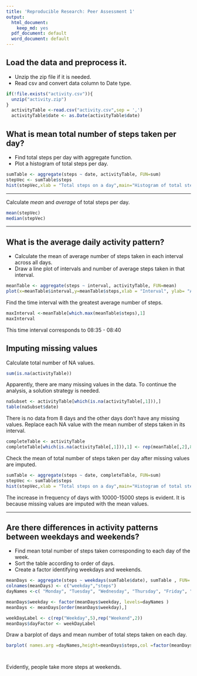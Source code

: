 ```yaml
---
title: 'Reproducible Research: Peer Assessment 1'
output:
  html_document:
    keep_md: yes
  pdf_document: default
  word_document: default
---
```



  
  
## Load the data and preprocess it.
  
* Unzip the zip file if it is needed.
* Read csv and convert data column to Date type.

```r

if(!file.exists("activity.csv")){
  unzip("activity.zip")
}
  activityTable <-read.csv("activity.csv",sep = ',')
  activityTable$date <- as.Date(activityTable$date)

```


## What is mean total number of steps taken per day?
  
* Find total steps per day with aggregate function.
* Plot a histogram of total steps per day.
  

```r
sumTable <- aggregate(steps ~ date, activityTable, FUN=sum)
stepVec <- sumTable$steps
hist(stepVec,xlab = "Total steps on a day",main="Histogram of total steps per day",col = "blue")
```

***

Calculate *mean* and *average* of total steps per day.
  
```r
mean(stepVec)
median(stepVec)
```
  

***

 
## What is the average daily activity pattern?
  
* Calculate the mean of average number of steps taken in each interval across all days.
* Draw a line plot of intervals and number of average steps taken in that interval.

```r
meanTable <- aggregate(steps ~ interval, activityTable, FUN=mean)
plot(x=meanTable$interval,y=meanTable$steps,xlab = "Interval", ylab= "Average total steps",type="l")
```
  
  
  
Find the time interval with the greatest average number of steps.
```r
maxInterval <-meanTable[which.max(meanTable$steps),1]
maxInterval
```

This time interval corresponds to 08:35 - 08:40   


## Imputing missing values

Calculate total number of NA values.

```r
sum(is.na(activityTable))
```
  
Apparently, there are many missing values in the data. To continue the analysis, a solution strategy is needed.
```r
naSubset <- activityTable[which(is.na(activityTable[,1])),]
table(naSubset$date)

```
There is no data from 8 days and the other days don't have any missing values.
Replace each NA value with the mean number of steps taken in its interval.
```r

completeTable <- activityTable
completeTable[which(is.na(activityTable[,1])),1] <- rep(meanTable[,2],8)
```
  
  
Check the mean of total number of steps taken per day after missing values are imputed.   

```r
sumTable <- aggregate(steps ~ date, completeTable, FUN=sum)
stepVec <- sumTable$steps
hist(stepVec,xlab = "Total steps on a day",main="Histogram of total steps per day",col = "red")
```

The increase in frequency of days with 10000-15000 steps is evident. It is because missing values are imputed with the mean values.

***

## Are there differences in activity patterns between weekdays and weekends?
  
  * Find mean total number of steps taken corresponding to each day of the week.
  * Sort the table according to order of days.
  * Create a factor identifying weekdays and weekends.


```r

meanDays <- aggregate(steps ~ weekdays(sumTable$date), sumTable , FUN= mean)
colnames(meanDays) <- c("weekday","steps")
dayNames <-c( "Monday", "Tuesday", "Wednesday", "Thursday", "Friday", "Saturday","Sunday")

meanDays$weekday <- factor(meanDays$weekday, levels=dayNames )
meanDays <- meanDays[order(meanDays$weekday),]

weekDayLabel <- c(rep("Weekday",5),rep("Weekend",2))
meanDays$dayFactor <- weekDayLabel

```



Draw a barplot of days and mean number of total steps taken on each day. 


```r


barplot( names.arg =dayNames,height=meanDays$steps,col =factor(meanDays$dayFactor),ylab = "Average number of steps taken")  




```

Evidently, people take more steps at weekends.